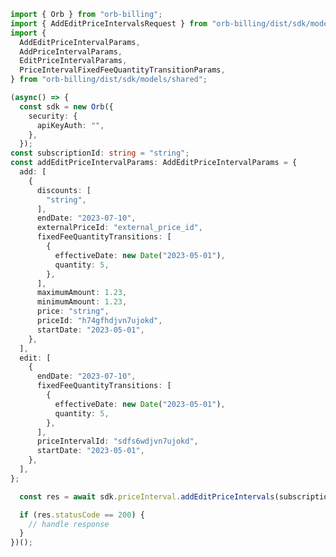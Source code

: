 ```typescript AddEditPriceIntervals.ts
import { Orb } from "orb-billing";
import { AddEditPriceIntervalsRequest } from "orb-billing/dist/sdk/models/operations";
import {
  AddEditPriceIntervalParams,
  AddPriceIntervalParams,
  EditPriceIntervalParams,
  PriceIntervalFixedFeeQuantityTransitionParams,
} from "orb-billing/dist/sdk/models/shared";

(async() => {
  const sdk = new Orb({
    security: {
      apiKeyAuth: "",
    },
  });
const subscriptionId: string = "string";
const addEditPriceIntervalParams: AddEditPriceIntervalParams = {
  add: [
    {
      discounts: [
        "string",
      ],
      endDate: "2023-07-10",
      externalPriceId: "external_price_id",
      fixedFeeQuantityTransitions: [
        {
          effectiveDate: new Date("2023-05-01"),
          quantity: 5,
        },
      ],
      maximumAmount: 1.23,
      minimumAmount: 1.23,
      price: "string",
      priceId: "h74gfhdjvn7ujokd",
      startDate: "2023-05-01",
    },
  ],
  edit: [
    {
      endDate: "2023-07-10",
      fixedFeeQuantityTransitions: [
        {
          effectiveDate: new Date("2023-05-01"),
          quantity: 5,
        },
      ],
      priceIntervalId: "sdfs6wdjvn7ujokd",
      startDate: "2023-05-01",
    },
  ],
};

  const res = await sdk.priceInterval.addEditPriceIntervals(subscriptionId, addEditPriceIntervalParams);

  if (res.statusCode == 200) {
    // handle response
  }
})();
```
